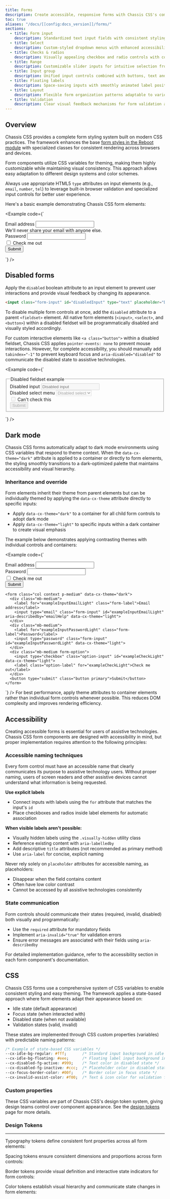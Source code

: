 ```yaml
---
title: Forms
description: Create accessible, responsive forms with Chassis CSS's comprehensive suite of form components, styling options, and validation features.
toc: true
aliases: "/docs/[[config:docs_version]]/forms/"
sections:
  - title: Form input
    description: Standardized text input fields with consistent styling across states and variants.
  - title: Select
    description: Custom-styled dropdown menus with enhanced accessibility and user experience.
  - title: Checks & radios
    description: Visually appealing checkbox and radio controls with consistent behavior.
  - title: Range
    description: Customizable slider inputs for intuitive selection from numeric ranges.
  - title: Input group
    description: Unified input controls combined with buttons, text and other elements.
  - title: Floating labels
    description: Space-saving inputs with smoothly animated label positioning effects.
  - title: Layout
    description: Flexible form organization patterns adaptable to various screen sizes.
  - title: Validation
    description: Clear visual feedback mechanisms for form validation and error states.
---
```


## Overview

Chassis CSS provides a complete form styling system built on modern CSS practices. The framework enhances the base [form styles in the Reboot module]([[docsref:/content/reboot#forms]]) with specialized classes for consistent rendering across browsers and devices.

Form components utilize CSS variables for theming, making them highly customizable while maintaining visual consistency. This approach allows easy adaptation to different design systems and color schemes.

Always use appropriate HTML5 `type` attributes on input elements (e.g., `email`, `number`, `tel`) to leverage built-in browser validation and specialized input controls for better user experience.

Here's a basic example demonstrating Chassis CSS form elements:

<Example code={`<form>
    <div class="mb-medium">
      <label for="exampleInputEmail1" class="form-label">Email address</label>
      <input type="email" class="form-input" id="exampleInputEmail1" aria-describedby="emailHelp">
      <div id="emailHelp" class="form-assist">We'll never share your email with anyone else.</div>
    </div>
    <div class="mb-medium">
      <label for="exampleInputPassword1" class="form-label">Password</label>
      <input type="password" class="form-input" id="exampleInputPassword1">
    </div>
    <div class="mb-medium form-option">
      <input type="checkbox" class="option-input" id="exampleCheck1">
      <label class="option-label" for="exampleCheck1">Check me out</label>
    </div>
    <button type="submit" class="button primary">Submit</button>
  </form>`} />

## Disabled forms

Apply the `disabled` boolean attribute to an input element to prevent user interactions and provide visual feedback by changing its appearance.

```html
<input class="form-input" id="disabledInput" type="text" placeholder="Disabled input here..." disabled>
```

To disable multiple form controls at once, add the `disabled` attribute to a parent `<fieldset>` element. All native form elements (`<input>`, `<select>`, and `<button>`) within a disabled fieldset will be programmatically disabled and visually styled accordingly.

For custom interactive elements like `<a class="button">` within a disabled fieldset, Chassis CSS applies `pointer-events: none` to prevent mouse interactions. However, for complete accessibility, you should manually add `tabindex="-1"` to prevent keyboard focus and `aria-disabled="disabled"` to communicate the disabled state to assistive technologies.

<Example code={`<form>
    <fieldset disabled>
      <legend>Disabled fieldset example</legend>
      <div class="mb-medium">
        <label for="disabledTextInput" class="form-label">Disabled input</label>
        <input type="text" id="disabledTextInput" class="form-input" placeholder="Disabled input">
      </div>
      <div class="mb-medium">
        <label for="disabledSelect" class="form-label">Disabled select menu</label>
        <select id="disabledSelect" class="form-select">
          <option>Disabled select</option>
        </select>
      </div>
      <div class="mb-medium">
        <div class="form-option">
          <input class="option-input" type="checkbox" id="disabledFieldsetCheck">
          <label class="option-label" for="disabledFieldsetCheck">
            Can't check this
          </label>
        </div>
      </div>
      <button type="submit" class="button primary">Submit</button>
    </fieldset>
  </form>`} />

## Dark mode

Chassis CSS forms automatically adapt to dark mode environments using CSS variables that respond to theme context. When the `data-cx-theme="dark"` attribute is applied to a container or directly to form elements, the styling smoothly transitions to a dark-optimized palette that maintains accessibility and visual hierarchy.

### Inheritance and override

Form elements inherit their theme from parent elements but can be individually themed by applying the `data-cx-theme` attribute directly to specific inputs:

- Apply `data-cx-theme="dark"` to a container for all child form controls to adopt dark mode
- Apply `data-cx-theme="light"` to specific inputs within a dark container to create visual emphasis

The example below demonstrates applying contrasting themes with individual controls and containers:

<Example code={`<div class="row gap-xlarge">
    <form class="col context p-medium" data-cx-theme="light">
      <div class="mb-medium">
        <label for="exampleInputEmailDark" class="form-label">Email address</label>
        <input type="email" class="form-input" id="exampleInputEmailDark" aria-describedby="emailHelp" data-cx-theme="dark">
      </div>
      <div class="mb-medium">
        <label for="exampleInputPasswordDark" class="form-label">Password</label>
        <input type="password" class="form-input" id="exampleInputPasswordDark" data-cx-theme="dark">
      </div>
      <div class="mb-medium form-option">
        <input type="checkbox" class="option-input" id="exampleCheckDark" data-cx-theme="dark">
        <label class="option-label" for="exampleCheckDark">Check me out</label>
      </div>
      <button type="submit" class="button primary">Submit</button>
    </form>

    <form class="col context p-medium" data-cx-theme="dark">
      <div class="mb-medium">
        <label for="exampleInputEmailLight" class="form-label">Email address</label>
        <input type="email" class="form-input" id="exampleInputEmailLight" aria-describedby="emailHelp" data-cx-theme="light">
      </div>
      <div class="mb-medium">
        <label for="exampleInputPasswordLight" class="form-label">Password</label>
        <input type="password" class="form-input" id="exampleInputPasswordLight" data-cx-theme="light">
      </div>
      <div class="mb-medium form-option">
        <input type="checkbox" class="option-input" id="exampleCheckLight" data-cx-theme="light">
        <label class="option-label" for="exampleCheckLight">Check me out</label>
      </div>
      <button type="submit" class="button primary">Submit</button>
    </form>
  </div>`} />

<Callout type="info" title="Performance tip">
  For best performance, apply theme attributes to container elements rather than individual form controls whenever possible. This reduces DOM complexity and improves rendering efficiency.
</Callout>

## Accessibility

Creating accessible forms is essential for users of assistive technologies. Chassis CSS form components are designed with accessibility in mind, but proper implementation requires attention to the following principles:

### Accessible naming techniques

Every form control must have an accessible name that clearly communicates its purpose to assistive technology users. Without proper naming, users of screen readers and other assistive devices cannot understand what information is being requested.

**Use explicit labels**

- Connect inputs with labels using the `for` attribute that matches the input's `id`
- Place checkboxes and radios inside label elements for automatic association

**When visible labels aren't possible:**

- Visually hidden labels using the `.visually-hidden` utility class
- Reference existing content with `aria-labelledby`
- Add descriptive `title` attributes (not recommended as primary method)
- Use `aria-label` for concise, explicit naming

Never rely solely on `placeholder` attributes for accessible naming, as placeholders:

- Disappear when the field contains content
- Often have low color contrast
- Cannot be accessed by all assistive technologies consistently

### State communication

Form controls should communicate their states (required, invalid, disabled) both visually and programmatically:

- Use the `required` attribute for mandatory fields
- Implement `aria-invalid="true"` for validation errors
- Ensure error messages are associated with their fields using `aria-describedby`

For detailed implementation guidance, refer to the accessibility section in each form component's documentation.

## CSS

Chassis CSS forms use a comprehensive system of CSS variables to enable consistent styling and easy theming. The framework applies a state-based approach where form elements adapt their appearance based on:

- Idle state (default appearance)
- Focus state (when interacted with)
- Disabled state (when not available)
- Validation states (valid, invalid)

These states are implemented through CSS custom properties (variables) with predictable naming patterns:

```css
/* Example of state-based CSS variables */
--cx-idle-bg-regular: #fff;       /* Standard input background in idle state */
--cx-idle-bg-floating: #eee;      /* Floating label input background in idle state */
--cx-disabled-fg-active: #999;    /* Text color in disabled state */
--cx-disabled-fg-inactive: #ccc;  /* Placeholder color in disabled state */
--cx-focus-border-color: #00f;    /* Border color in focus state */
--cx-invalid-assist-color: #f00;  /* Text & icon color for validation feedbacks */
```

### Custom properties

These CSS variables are part of Chassis CSS's design token system, giving design teams control over component appearance. See the [design tokens]([[docsref:"core-concepts/design-tokens]]) page for more details.

<ScssDocs name="form-color-variables" file="scss/placeholders/_form.scss" />

### Design Tokens

<DocsDesignTokens />

<hr />

Typography tokens define consistent font properties across all form elements:

<ScssDocs name="form-font-tokens" file="scss/tokens/_forms.scss" />

Spacing tokens ensure consistent dimensions and proportions across form controls:

<ScssDocs name="form-spacing-tokens" file="scss/tokens/_forms.scss" />

Border tokens provide visual definition and interactive state indicators for form controls:

<ScssDocs name="form-border-tokens" file="scss/tokens/_forms.scss" />

Color tokens establish visual hierarchy and communicate state changes in form elements:

<ScssDocs name="form-color-tokens" file="scss/tokens/_forms.scss" />
